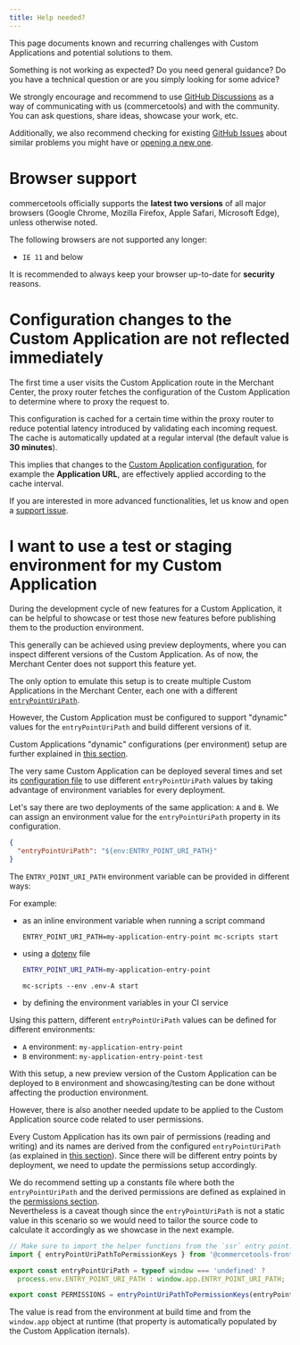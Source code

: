 ```yaml
---
title: Help needed?
---
```


<Subtitle>

This page documents known and recurring challenges with Custom Applications and potential solutions to them.

</Subtitle>

<Info>

Something is not working as expected? Do you need general guidance? Do you have a technical question or are you simply looking for some advice?

We strongly encourage and recommend to use [GitHub Discussions](https://github.com/commercetools/merchant-center-application-kit/discussions) as a way of communicating with us (commercetools) and with the community. You can ask questions, share ideas, showcase your work, etc.

Additionally, we also recommend checking for existing [GitHub Issues](https://github.com/commercetools/merchant-center-application-kit/issues) about similar problems you might have or [opening a new one](https://github.com/commercetools/merchant-center-application-kit/issues/new/choose).

</Info>

# Browser support

commercetools officially supports the **latest two versions** of all major browsers (Google Chrome, Mozilla Firefox, Apple Safari, Microsoft Edge), unless otherwise noted.

The following browsers are not supported any longer:

- `IE 11` and below

<Warning>

It is recommended to always keep your browser up-to-date for **security** reasons.

</Warning>


# Configuration changes to the Custom Application are not reflected immediately

The first time a user visits the Custom Application route in the Merchant Center, the proxy router fetches the configuration of the Custom Application to determine where to proxy the request to.

This configuration is cached for a certain time within the proxy router to reduce potential latency introduced by validating each incoming request. The cache is automatically updated at a regular interval (the default value is **30 minutes**).

This implies that changes to the [Custom Application configuration](https://docs.commercetools.com/merchant-center/managing-custom-applications), for example the **Application URL**, are effectively applied according to the cache interval.

<Info>

If you are interested in more advanced functionalities, let us know and open a [support issue](https://github.com/commercetools/merchant-center-application-kit/issues/new/choose).

</Info>

# I want to use a test or staging environment for my Custom Application

During the development cycle of new features for a Custom Application, it can be helpful to showcase or test those new features before publishing them to the production environment.

This generally can be achieved using preview deployments, where you can inspect different versions of the Custom Application. As of now, the Merchant Center does not support this feature yet.

The only option to emulate this setup is to create multiple Custom Applications in the Merchant Center, each one with a different [`entryPointUriPath`](/api-reference/application-config#entrypointuripath).

However, the Custom Application must be configured to support "dynamic" values for the `entryPointUriPath` and build different versions of it.

<Info>

Custom Applications "dynamic" configurations (per environment) setup are further explained in [this section](/api-reference/application-config#environment-variable-references).

</Info>

The very same Custom Application can be deployed several times and set its [configuration file](/api-reference/application-config) to use different `entryPointUriPath` values by taking advantage of environment variables for every deployment.

Let's say there are two deployments of the same application: `A` and `B`. We can assign an environment value for the `entryPointUriPath` property in its configuration.

```json
{
  "entryPointUriPath": "${env:ENTRY_POINT_URI_PATH}"
}
```

The `ENTRY_POINT_URI_PATH` environment variable can be provided in different ways:

For example:
- as an inline environment variable when running a script command

  ```console
  ENTRY_POINT_URI_PATH=my-application-entry-point mc-scripts start
  ```

- using a [dotenv](https://github.com/motdotla/dotenv) file

  ```bash title=".env-A"
  ENTRY_POINT_URI_PATH=my-application-entry-point
  ```

  ```console
  mc-scripts --env .env-A start
  ```

- by defining the environment variables in your CI service

Using this pattern, different `entryPointUriPath` values can be defined for different environments:
* `A` environment: `my-application-entry-point`
* `B` environment: `my-application-entry-point-test`

With this setup, a new preview version of the Custom Application can be deployed to `B` environment and showcasing/testing can be done without affecting the production environment.

However, there is also another needed update to be applied to the Custom Application source code related to user permissions.

Every Custom Application has its own pair of permissions (reading and writing) and its names are derived from the configured `entryPointUriPath` (as explained in [this section](/migrating-from-project-level-custom-applications#choose-the-entrypointuripath)).
Since there will be different entry points by deployment, we need to update the permissions setup accordingly.

We do recommend setting up a constants file where both the `entryPointUriPath` and the derived permissions are defined as explained in the [permissions section](/custom-applications/development/permissions#defining-constants).<br/>
Nevertheless is a caveat though since the `entryPointUriPath` is not a static value in this scenario so we would need to tailor the source code to calculate it accordingly as we showcase in the next example.

```js highlightLines="4-5"
// Make sure to import the helper functions from the `ssr` entry point.
import { entryPointUriPathToPermissionKeys } from '@commercetools-frontend/application-shell/ssr';

export const entryPointUriPath = typeof window === 'undefined' ?
  process.env.ENTRY_POINT_URI_PATH : window.app.ENTRY_POINT_URI_PATH;

export const PERMISSIONS = entryPointUriPathToPermissionKeys(entryPointUriPath);
```

The value is read from the environment at build time and from the `window.app` object at runtime (that property is automatically populated by the Custom Application iternals).

